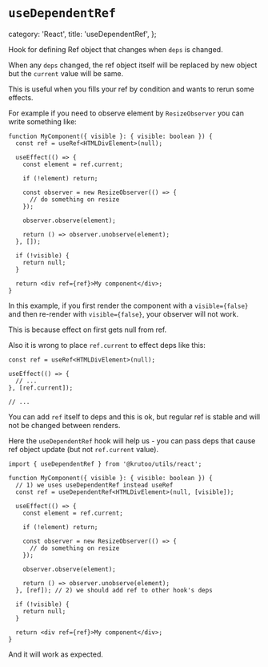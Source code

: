 # `useDependentRef`

  category: 'React',
  title: 'useDependentRef',
};

Hook for defining Ref object that changes when `deps` is changed.

When any `deps` changed, the ref object itself will be replaced by new object but the `current` value will be same.

This is useful when you fills your ref by condition and wants to rerun some effects.

For example if you need to observe element by `ResizeObserver` you can write something like:

```tsx
function MyComponent({ visible }: { visible: boolean }) {
  const ref = useRef<HTMLDivElement>(null);

  useEffect(() => {
    const element = ref.current;

    if (!element) return;

    const observer = new ResizeObserver(() => {
      // do something on resize
    });

    observer.observe(element);

    return () => observer.unobserve(element);
  }, []);

  if (!visible) {
    return null;
  }

  return <div ref={ref}>My component</div>;
}
```

In this example, if you first render the component with a `visible={false}` and then re-render with `visible={false}`, your observer will not work.

This is because effect on first gets null from ref.

Also it is wrong to place `ref.current` to effect deps like this:

```tsx
const ref = useRef<HTMLDivElement>(null);

useEffect(() => {
  // ...
}, [ref.current]);

// ...
```

You can add `ref` itself to deps and this is ok, but regular ref is stable and will not be changed between renders.

Here the `useDependentRef` hook will help us - you can pass deps that cause ref object update (but not `ref.current` value).

```tsx
import { useDependentRef } from '@krutoo/utils/react';

function MyComponent({ visible }: { visible: boolean }) {
  // 1) we uses useDependentRef instead useRef
  const ref = useDependentRef<HTMLDivElement>(null, [visible]);

  useEffect(() => {
    const element = ref.current;

    if (!element) return;

    const observer = new ResizeObserver(() => {
      // do something on resize
    });

    observer.observe(element);

    return () => observer.unobserve(element);
  }, [ref]); // 2) we should add ref to other hook's deps

  if (!visible) {
    return null;
  }

  return <div ref={ref}>My component</div>;
}
```

And it will work as expected.
